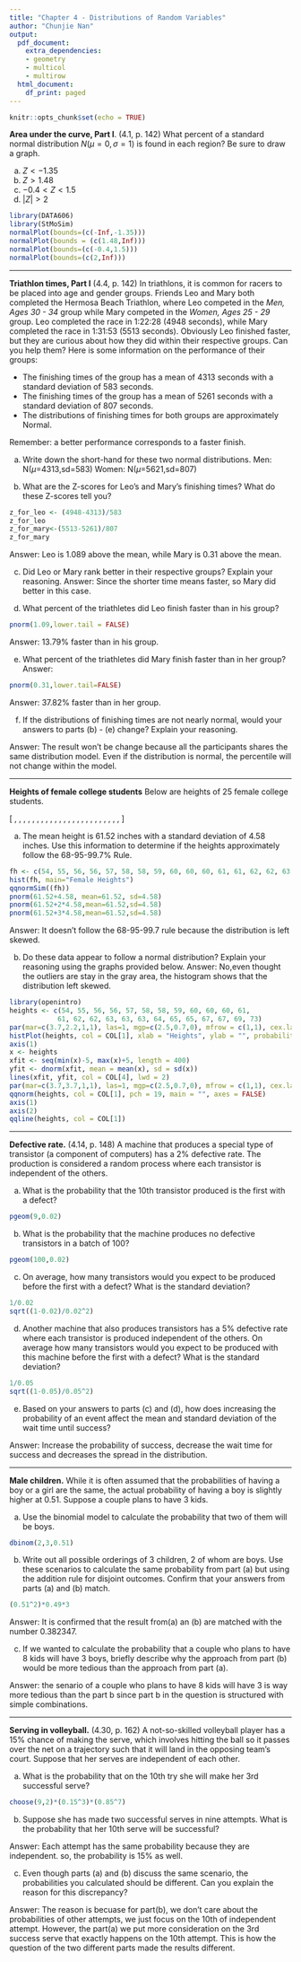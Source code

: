 ```yaml
---
title: "Chapter 4 - Distributions of Random Variables"
author: "Chunjie Nan"
output:
  pdf_document:
    extra_dependencies:
    - geometry
    - multicol
    - multirow
  html_document:
    df_print: paged
---
```


```r
knitr::opts_chunk$set(echo = TRUE)
```

**Area under the curve, Part I**. (4.1, p. 142) What percent of a standard normal distribution $N(\mu=0, \sigma=1)$ is found in each region? Be sure to draw a graph.

(a) $Z < -1.35$
(b) $Z > 1.48$
(c) $-0.4 < Z < 1.5$
(d) $|Z| > 2$

```r
library(DATA606)
library(StMoSim)
normalPlot(bounds=(c(-Inf,-1.35)))
normalPlot(bounds = (c(1.48,Inf)))
normalPlot(bounds=(c(-0.4,1.5)))
normalPlot(bounds=(c(2,Inf)))
```





--------------------------------------------------------------------------------

\clearpage

**Triathlon times, Part I** (4.4, p. 142) In triathlons, it is common for racers to be placed into age and gender groups. Friends Leo and Mary both completed the Hermosa Beach Triathlon, where Leo competed in the *Men, Ages 30 - 34* group while Mary competed in the *Women, Ages 25 - 29* group. Leo completed the race in 1:22:28 (4948 seconds), while Mary completed the race in 1:31:53 (5513 seconds). Obviously Leo finished faster, but they are curious about how they did within their respective groups. Can you help them? Here is some information on the performance of their groups:

* The finishing times of the \textit{Men, Ages 30 - 34} group has a mean of 4313 seconds with a standard deviation of 583 seconds.
* The finishing times of the \textit{Women, Ages 25 - 29} group has a mean of 5261 seconds with a standard deviation of 807 seconds.
* The distributions of finishing times for both groups are approximately Normal.


Remember: a better performance corresponds to a faster finish.

(a) Write down the short-hand for these two normal distributions.
Men: N($\mu$=4313,sd=583)
Women: N($\mu$=5621,sd=807)


(b) What are the Z-scores for Leo's and Mary's finishing times? What do these Z-scores tell you?
```r
z_for_leo <- (4948-4313)/583
z_for_leo
z_for_mary<-(5513-5261)/807
z_for_mary
```
Answer:
Leo is 1.089 above the mean, while Mary is 0.31 above the mean. 

(c) Did Leo or Mary rank better in their respective groups? Explain your reasoning.
Answer:
Since the shorter time means faster, so Mary did better in this case.

(d) What percent of the triathletes did Leo finish faster than in his group?
```r
pnorm(1.09,lower.tail = FALSE)
```
Answer:
13.79% faster than in his group.

(e) What percent of the triathletes did Mary finish faster than in her group?
Answer:
```r
pnorm(0.31,lower.tail=FALSE)
```
Answer:
37.82% faster than in her group.

(f) If the distributions of finishing times are not nearly normal, would your answers to parts (b) - (e) change? Explain your reasoning.

Answer:
The result won't be change because all the participants shares the same distribution model. Even if
the distribution is normal, the percentile will not change within the model.




--------------------------------------------------------------------------------

\clearpage

**Heights of female college students** Below are heights of 25 female college students.

\[ \stackrel{1}{54}, \stackrel{2}{55}, \stackrel{3}{56}, \stackrel{4}{56}, 
\stackrel{5}{57}, \stackrel{6}{58}, \stackrel{7}{58}, \stackrel{8}{59}, 
\stackrel{9}{60}, \stackrel{10}{60}, \stackrel{11}{60}, \stackrel{12}{61}, 
\stackrel{13}{61}, \stackrel{14}{62}, \stackrel{15}{62}, \stackrel{16}{63}, 
\stackrel{17}{63}, \stackrel{18}{63}, \stackrel{19}{64}, \stackrel{20}{65}, 
\stackrel{21}{65}, \stackrel{22}{67}, \stackrel{23}{67}, \stackrel{24}{69}, 
\stackrel{25}{73} \]

(a) The mean height is 61.52 inches with a standard deviation of 4.58 inches. Use this information to determine if the heights approximately follow the 68-95-99.7% Rule.
```r
fh <- c(54, 55, 56, 56, 57, 58, 58, 59, 60, 60, 60, 61, 61, 62, 62, 63, 63, 63, 64, 65, 65, 67, 67, 69, 73)
hist(fh, main="Female Heights")
qqnormSim((fh))
pnorm(61.52+4.58, mean=61.52, sd=4.58)
pnorm(61.52+2*4.58,mean=61.52,sd=4.58)
pnorm(61.52+3*4.58,mean=61.52,sd=4.58)
```
Answer:
It doesn't follow the 68-95-99.7 rule because the distribution is left skewed.

(b) Do these data appear to follow a normal distribution? Explain your reasoning using the graphs provided below.
Answer:
No,even thought the outliers are stay in the gray area, the histogram shows that the distribution left skewed.

```r
library(openintro)
heights <- c(54, 55, 56, 56, 57, 58, 58, 59, 60, 60, 60, 61, 
            61, 62, 62, 63, 63, 63, 64, 65, 65, 67, 67, 69, 73)
par(mar=c(3.7,2.2,1,1), las=1, mgp=c(2.5,0.7,0), mfrow = c(1,1), cex.lab = 1.5, cex.axis = 1.5)
histPlot(heights, col = COL[1], xlab = "Heights", ylab = "", probability = TRUE, axes = FALSE, ylim = c(0,0.085))
axis(1)
x <- heights
xfit <- seq(min(x)-5, max(x)+5, length = 400)
yfit <- dnorm(xfit, mean = mean(x), sd = sd(x))
lines(xfit, yfit, col = COL[4], lwd = 2)
par(mar=c(3.7,3.7,1,1), las=1, mgp=c(2.5,0.7,0), mfrow = c(1,1), cex.lab = 1.5, cex.axis = 1.5)
qqnorm(heights, col = COL[1], pch = 19, main = "", axes = FALSE)
axis(1)
axis(2)
qqline(heights, col = COL[1])
```





--------------------------------------------------------------------------------

\clearpage

**Defective rate.** (4.14, p. 148) A machine that produces a special type of transistor (a component of computers) has a 2% defective rate. The production is considered a random process where each transistor is independent of the others.

(a) What is the probability that the 10th transistor produced is the first with a defect?
```r
pgeom(9,0.02)
```
(b) What is the probability that the machine produces no defective transistors in a batch of 100?
```r
pgeom(100,0.02)
```
(c) On average, how many transistors would you expect to be produced before the first with a defect? What is the standard deviation?
```r
1/0.02
sqrt((1-0.02)/0.02^2)
```
(d) Another machine that also produces transistors has a 5% defective rate where each transistor
is produced independent of the others. On average how many transistors would you expect to be produced with this machine before the first with a defect? What is the standard deviation?

```R
1/0.05
sqrt((1-0.05)/0.05^2)
```

(e) Based on your answers to parts (c) and (d), how does increasing the probability of an event affect the mean and standard deviation of the wait time until success?

Answer:
Increase the probability of success, decrease the wait time for success and decreases the spread in the distribution.



--------------------------------------------------------------------------------

\clearpage

**Male children.** While it is often assumed that the probabilities of having a boy or a girl are the same, the actual probability of having a boy is slightly higher at 0.51. Suppose a couple plans to have 3 kids.

(a) Use the binomial model to calculate the probability that two of them will be boys.
```r
dbinom(2,3,0.51)
```

(b) Write out all possible orderings of 3 children, 2 of whom are boys. Use these scenarios to calculate the same probability from part (a) but using the addition rule for disjoint outcomes. Confirm that your answers from parts (a) and (b) match.
```r
(0.51^2)*0.49*3
```
Answer:
It is confirmed that the result from(a) an (b) are matched with the number 0.382347.

(c) If we wanted to calculate the probability that a couple who plans to have 8 kids will have 3 boys, briefly describe why the approach from part (b) would be more tedious than the approach from part (a).

Answer:
the senario of a couple who plans to have 8 kids will have 3 is way more tedious than the part b since part b 
in the question is structured with simple combinations.




--------------------------------------------------------------------------------

\clearpage

**Serving in volleyball.** (4.30, p. 162) A not-so-skilled volleyball player has a 15% chance of making the serve, which involves hitting the ball so it passes over the net on a trajectory such that it will land in the opposing team's court. Suppose that her serves are independent of each other.

(a) What is the probability that on the 10th try she will make her 3rd successful serve?
```R
choose(9,2)*(0.15^3)*(0.85^7)
```
(b) Suppose she has made two successful serves in nine attempts. What is the probability that her 10th serve will be successful?

Answer:
Each attempt has the same probability because they are independent. so, the probability is 15% as well.

(c) Even though parts (a) and (b) discuss the same scenario, the probabilities you calculated should be different. Can you explain the reason for this discrepancy?

Answer:
The reason is becuase for part(b), we don't care about the probabilities of other attempts, we just focus on
the 10th of independent attempt. However, the part(a) we put more consideration on the 3rd success serve that exactly happens on the 10th attempt. This is how the question of the two different parts made the results different.




